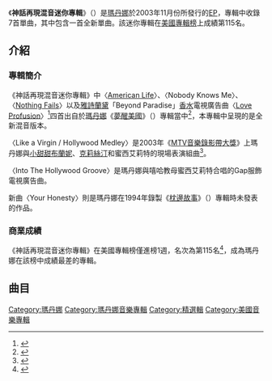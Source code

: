 
{{NoteTA
|T=zh-cn:Remixed & Revisited; zh-tw:神話再現混音迷你專輯; zh-hk:Remixed & Revisited;
|G1=Show
|1=zh-cn:Remixed & Revisited; zh-tw:Remixed & Revisited; zh-hk:Remixed & Revisited;
}}
{{Infobox album
| Name        = Remixed & Revisited
| Type        = remix
| Border      = yes
| Artist      = [[瑪丹娜|瑪丹娜]]
| Cover       = 
| Released    = November 24, 2003
| Recorded    = 2003
| Genre       = [[Dance-pop|Dance-pop]]
| Length      = 29:27
| Label       = {{flat list|
*Maverick
*[[華納兄弟唱片公司|華納兄弟唱片公司]]
}}
| Producer    = {{flat list|
*Madonna
*Mirwais Ahmadzaï
*Mark "Spike" Stent
*Missy Elliott
*Soul Diggaz
*Dallas Austin
}}
| Last album  = ''[[American_Life|American Life]]''<br />(2003)
| This album  = '''''Remixed & Revisited'''''<br />(2003)
| Next album  = ''[[舞池上的自白|Confessions On A Dance Floor]]''<br />(2005)
}}

《'''神話再現混音迷你專輯'''》（{{lang-en|'''Remixed & Revisited'''}}）是[[瑪丹娜|瑪丹娜]]於2003年11月份所發行的[[EP|EP]]，專輯中收錄7首單曲，其中包含一首全新單曲。該迷你專輯在[[Billboard_200|美國專輯榜]]上成績第115名。

== 介紹 ==
=== 專輯簡介 ===
《神話再現混音迷你專輯》中〈[[American_Life_(歌曲)|American Life]]〉、〈Nobody Knows Me〉、〈[[Nothing_Fails|Nothing Fails]]〉以及[[雅詩蘭黛|雅詩蘭黛]]「Beyond Paradise」[[香水|香水]]電視廣告曲〈[[Love_Profusion|Love Profusion]]〉<ref>{{Cite web |url=https://www.youtube.com/watch?v=Usqyl5Kg0Ww |title=存档副本 |access-date=2014-12-19 |archive-date=2020-12-16 |archive-url=https://web.archive.org/web/20201216042426/https://www.youtube.com/watch?v=Usqyl5Kg0Ww |dead-url=no }}</ref>四首出自於[[瑪丹娜|瑪丹娜]]《[[American_Life|夢醒美國]]》（{{lang-en|American Life}}）專輯當中<ref>{{cite web |url=http://www.warnermusic.com.tw/focus/international/madonna/american_life/02.php |title=存档副本 |accessdate=2015-03-23 |deadurl=yes |archiveurl=https://web.archive.org/web/20091105001925/http://www.warnermusic.com.tw/focus/international/madonna/american_life/02.php |archivedate=2009-11-05 }}</ref>，本專輯中呈現的是全新混音版本。

〈Like a Virgin / Hollywood Medley〉是2003年《[[MTV音樂錄影帶大獎|MTV音樂錄影帶大獎]]》上瑪丹娜與[[小甜甜布蘭妮|小甜甜布蘭妮]]、[[克莉絲汀|克莉絲汀]]和蜜西艾莉特的現場表演組曲<ref>{{Cite web |url=https://www.youtube.com/watch?v=yHd0CE1IKKY |title=存档副本 |access-date=2014-12-19 |archive-date=2014-11-12 |archive-url=https://web.archive.org/web/20141112212803/http://www.youtube.com/watch?v=yHd0CE1IKKY |dead-url=no }}</ref>。

〈Into The Hollywood Groove〉是瑪丹娜與嘻哈教母蜜西艾莉特合唱的Gap服飾電視廣告曲。

新曲〈Your Honesty〉則是瑪丹娜在1994年錄製《[[Bedtime_Stories_(麥當娜專輯)|枕邊故事]]》（{{lang-en|Bedtime Stories}}）專輯時未發表的作品。

=== 商業成績 ===
《神話再現混音迷你專輯》在美國專輯榜僅進榜1週，名次為第115名<ref>{{Cite web |url=http://www.billboard.com/artist/308786/madonna/chart?f=305 |title=存档副本 |accessdate=2014-12-15 |archive-date=2017-09-15 |archive-url=https://web.archive.org/web/20170915091537/http://www.billboard.com/artist/308786/madonna/chart?f=305 |dead-url=no }}</ref>，成為瑪丹娜在該榜中成績最差的專輯。

== 曲目 ==
{{tracklist
| extra_column    = Producer(s)

| title1          = [[Nothing_Fails|Nothing Fails]]
| note1           = Nevins Mix
| writer1         = [[Madonna_(entertainer)|Madonna]], [[Guy_Sigsworth|Guy Sigsworth]], [[Jem_(singer)|Jem Griffiths]]
| extra1          = Madonna, [[Mirwais_Ahmadzaï|Mirwais Ahmadzaï]], [[Mark_Stent|Mark "Spike" Stent]]{{ref|a|[a]}}, [[Jason_Nevins|Jason Nevins]]{{ref|b|[b]}}, Vin Nigro{{ref|a|[a]}}, Joe "Magic"{{ref|a|[a]}}
| length1         = 3:50
| title2          = [[Love_Profusion|Love Profusion]]
| note2           = Headcleanr Rock Mix
| writer2         = Madonna, Ahmadzaï
| extra2          = Madonna, Ahmadzaï, Ray Carroll{{ref|b|[b]}}
| length2         = 3:16
| title3          = [[Nobody_Knows_Me|Nobody Knows Me]]
| note3           = Mount Sims Old School Mix
| writer3         = Madonna, Ahmadzaï
| extra3          = Madonna, Ahmadzaï, Mount Sims{{ref|b|[b]}}
| length3         = 4:44
| title4          = [[American_Life_(song)|American Life]]
| note4           = Headcleanr Rock Mix
| writer4         = Madonna, Ahmadzaï
| extra4          = Madonna, Ahmadzaï, Ray Carroll{{ref|b|[b]}}
| length4         = 4:01
| title5          = [[Like_a_Virgin_(song)|Like a Virgin]] / [[Hollywood_(Madonna_song)|Hollywood]] Medley
| note5           = 2003 MTV VMA Performance featuring [[Britney_Spears|Britney Spears]], [[Christina_Aguilera|Christina Aguilera]] and [[Missy_Elliott|Missy Elliott]]
| writer5         = [[Billy_Steinberg|Billy Steinberg]], [[Tom_Kelly_(musician)|Tom Kelly]] / Madonna, Ahmadzaï
| extra5          = N/A
| length5         = 5:34
| title6          = [[Hollywood_(Madonna_song)#Remixes|Into the Hollywood Groove]]
| note6           = The Passengerz Mix) (featuring Missy Elliott
| writer6         = Madonna, Ahmadzaï, [[Stephen_Bray|Stephen Bray]]
| extra6          = Missy Elliot, Soul Diggaz{{ref|c|[c]}}, The Passengerz{{ref|d|[d]}}, [[J._Chris_Griffin|Chris Griffin]]{{ref|e|[e]}}
| length6         = 3:42
| title7          = Your Honesty
| note7  =  previously unreleased
| writer7         = Madonna, [[Dallas_Austin|Dallas Austin]]
| extra7          = Madonna, Austin, [[Daniel_Abraham_(record_producer)|Daniel Abraham]]{{ref|e|[e]}}
| length7         = 4:07
}}

{{瑪丹娜}}

{{DEFAULTSORT:Remixed & Revisited}}
[[Category:瑪丹娜|Category:瑪丹娜]]
[[Category:瑪丹娜音樂專輯|Category:瑪丹娜音樂專輯]]
[[Category:精選輯|Category:精選輯]]
[[Category:美國音樂專輯|Category:美國音樂專輯]]
